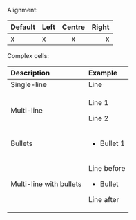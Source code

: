 Alignment:

| Default | Left | Centre | Right |
| ------- | :--- | :----: | ----: |
| x       | x    |   x    |     x |

Complex cells:

| Description             | Example                                                            |
| :---------------------- | :----------------------------------------------------------------- |
| Single-line             | Line                                                               |
| Multi-line              | <p>Line 1</p><p>Line 2</p>                                         |
| Bullets                 | <ul><li><p>Bullet 1</p></li></ul>                                  |
| Multi-line with bullets | <p>Line before</p><ul><li><p>Bullet</p></li></ul><p>Line after</p> |
